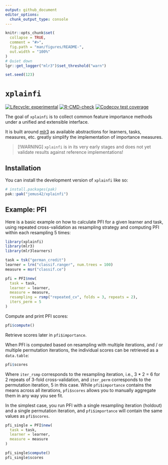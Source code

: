 ```yaml
---
output: github_document
editor_options: 
  chunk_output_type: console
---
```


<!-- README.md is generated from README.Rmd. Please edit that file -->

```r
knitr::opts_chunk$set(
  collapse = TRUE,
  comment = "#>",
  fig.path = "man/figures/README-",
  out.width = "100%"
)
# Quiet down
lgr::get_logger("mlr3")$set_threshold("warn")

set.seed(123)
```

# `xplainfi`

<!-- badges: start -->
[![Lifecycle: experimental](https://img.shields.io/badge/lifecycle-experimental-orange.svg)](https://lifecycle.r-lib.org/articles/stages.html#experimental)
[![R-CMD-check](https://github.com/jemus42/xplainfi/actions/workflows/R-CMD-check.yaml/badge.svg)](https://github.com/jemus42/xplainfi/actions/workflows/R-CMD-check.yaml)
[![Codecov test coverage](https://codecov.io/gh/jemus42/xplainfi/graph/badge.svg)](https://app.codecov.io/gh/jemus42/xplainfi)
<!-- badges: end -->

The goal of `xplainfi` is to collect common feature importance methods under a unified and extensible interface.  

It is built around [mlr3](https://mlr-org.com/) as available abstractions for learners, tasks, measures, etc. greatly simplify the implementation of importance measures.

> [!WARNING]
> `xplainfi` is in its very early stages and does not yet validate results against reference implementations!


## Installation

You can install the development version of `xplainfi` like so:

``` r
# install.packages(pak)
pak::pak("jemus42/xplainfi")
```

## Example: PFI

Here is a basic example on how to calculate PFI for a given learner and task, using repeated cross-validation as resampling strategy and computing PFI within each resampling 5 times:

```r
library(xplainfi)
library(mlr3)
library(mlr3learners)

task = tsk("german_credit")
learner = lrn("classif.ranger", num.trees = 100)
measure = msr("classif.ce")

pfi = PFI$new(
  task = task,
  learner = learner,
  measure = measure,
  resampling = rsmp("repeated_cv", folds = 3, repeats = 2),
  iters_perm = 5
)
```

Compute and print PFI scores:

```r
pfi$compute()
```

Retrieve scores later in `pfi$importance`.

When PFI is computed based on resampling with multiple iterations, and / or multiple permutation iterations, the individual scores can be retrieved as a `data.table`:

```r
pfi$scores
```


Where `iter_rsmp` corresponds to the resampling iteration, i.e., 3 * 2 = 6 for 2 repeats of 3-fold cross-validation, and `iter_perm` corresponds to the permutation iteration, 5 in this case.
While `pfi$importance` contains the means across all iterations, `pfi$scores` allows you to manually aggregate them in any way you see fit.

In the simplest case, you run PFI with a single resampling iteration (holdout) and a single permutation iteration, and `pfi$importance` will contain the same values as `pfi$scores`.

```r
pfi_single = PFI$new(
  task = task,
  learner = learner,
  measure = measure
)

pfi_single$compute()
pfi_single$scores
```

